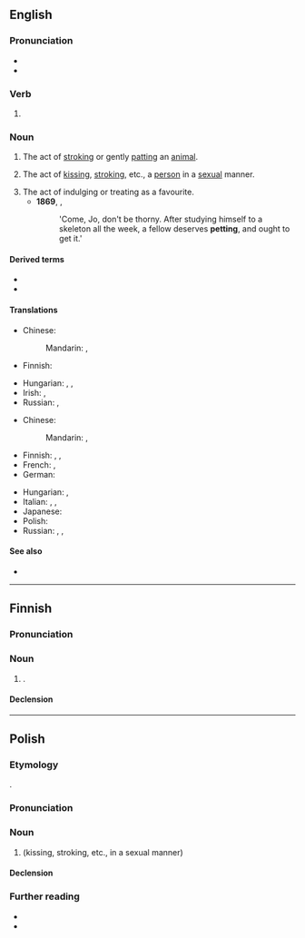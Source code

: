 {{also|Petting}}
==English==

===Pronunciation===
* {{IPA|en|/ˈpɛtɪŋ/|[ˈpʰɛɾɪŋ]}}
* {{rhymes|en|ɛtɪŋ|s=2}}

===Verb===
{{head|en|verb form}}

# {{present participle of|en|pet|nocat=1}}
#: {{ux|en|I am '''petting''' my rabbit.}}

===Noun===
{{en-noun|~}}

# The act of [[stroking]] or gently [[patting]] an [[animal]].
# {{lb|en|sex}} The act of [[kissing]], [[stroking]], etc., a [[person]] in a [[sexual]] manner.
# The act of indulging or treating as a favourite.
#* '''1869''', {{w|Louisa May Alcott}}, ''{{w|Good Wives}}''
#*: 'Come, Jo, don't be thorny. After studying himself to a skeleton all the week, a fellow deserves '''petting''', and ought to get it.'

====Derived terms====
* {{l|en|heavy petting}}
* {{l|en|petting party}}

====Translations====
{{trans-top|stroking or fondling an animal}}
* Chinese:
*: Mandarin: {{t+|cmn|撫摸|sc=Hani}}, {{t+|cmn|抚摸|tr=fǔmō|sc=Hani}}
* Finnish: {{t|fi|silittely}}
{{trans-mid}}
* Hungarian: {{t+|hu|simogatás}}, {{t|hu|szeretgetés}}, {{t+|hu|babusgatás}}
* Irish: {{t|ga|peataireacht|f}}, {{t|ga|peataíocht|f}}
* Russian: {{t+|ru|ласка|alt=ла́ски|f-p}}, {{t+|ru|не́жничанье|n}}
{{trans-bottom}}

{{trans-top|kissing, stroking, etc., in a sexual manner}}
* Chinese:
*: Mandarin: {{t+|cmn|撫摸|sc=Hani}}, {{t+|cmn|抚摸|tr=fǔmō|sc=Hani}}
* Finnish: {{q|informal}} {{t+|fi|pettinki}}, {{q|non-sexual}} {{t|fi|suukottelu}}, {{t+|fi|halailu}}
* French: {{t+|fr|pelotage|m}}, {{t+|fr|tripotage|m}}
* German: {{t+|de|Petting|n}}
{{trans-mid}}
* Hungarian: {{t|hu|petting}}, {{t|hu|pettingezés}}
* Italian: {{t+|it|pomiciata|f}}, {{t|it|amoreggiamento|m}}, {{t+|it|limonata|f}}
* Japanese: {{t|ja|ペッティング|tr=pettingu|sc=Jpan}}
* Polish: {{t+|pl|petting|m}}
* Russian: {{t+|ru|пе́ттинг|m|tr=pɛ́tting}}, {{t|ru|[[не́жничанье]] ([[сексуальный|сексуа́льные]])|n}}, {{t+|ru|ласка|alt=ла́ски|f-p}}
{{trans-bottom}}

====See also====
* {{l|en|foreplay}}

----

==Finnish==

===Pronunciation===
{{fi-p||peting}}

===Noun===
{{fi-noun}}

# {{lb|fi|sex|informal}} {{alt form|fi|pettinki}}.

====Declension====
{{fi-decl-risti|i=0|petting|||ä}}

----

==Polish==
{{wp|lang=pl|seks bez penetracji}}

===Etymology===
{{bor+|pl|en|petting}}.

===Pronunciation===
{{pl-p|peting|h=pe.tting}}

===Noun===
{{pl-noun|m-in}}

# {{lb|pl|sex}} {{l|en|petting}} (kissing, stroking, etc., in a sexual manner)

====Declension====
{{pl-decl-noun-m-in|tantum=s}}

===Further reading===
* {{R:pl:WSJP}}
* {{R:pl:PWN}}